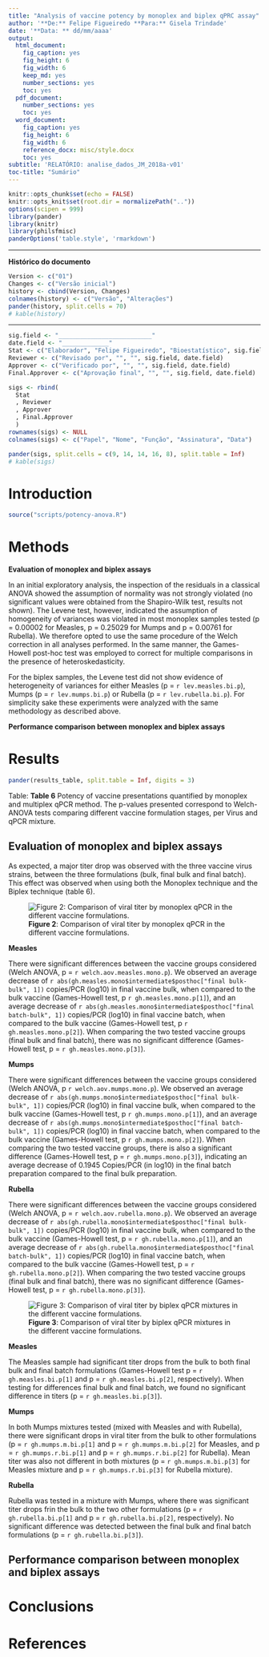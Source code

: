```yaml
---
title: "Analysis of vaccine potency by monoplex and biplex qPRC assay"
author: '**De:** Felipe Figueiredo **Para:** Gisela Trindade'
date: '**Data: ** dd/mm/aaaa'
output:
  html_document:
    fig_caption: yes
    fig_height: 6
    fig_width: 6
    keep_md: yes
    number_sections: yes
    toc: yes
  pdf_document:
    number_sections: yes
    toc: yes
  word_document:
    fig_caption: yes
    fig_height: 6
    fig_width: 6
    reference_docx: misc/style.docx
    toc: yes
subtitle: 'RELATÓRIO: analise_dados_JM_2018a-v01'
toc-title: "Sumário"
---
```


```r
knitr::opts_chunk$set(echo = FALSE)
knitr::opts_knit$set(root.dir = normalizePath(".."))
options(scipen = 999)
library(pander)
library(knitr)
library(philsfmisc)
panderOptions('table.style', 'rmarkdown')
```

---

**Histórico do documento**

```r
Version <- c("01")
Changes <- c("Versão inicial")
history <- cbind(Version, Changes)
colnames(history) <- c("Versão", "Alterações")
pander(history, split.cells = 70)
# kable(history)
```

---

<!-- # Assinaturas -->

```r
sig.field <- "__________________________"
date.field <- "_____________"
Stat <- c("Elaborador", "Felipe Figueiredo", "Bioestatístico", sig.field, date.field)
Reviewer <- c("Revisado por", "", "", sig.field, date.field)
Approver <- c("Verificado por", "", "", sig.field, date.field)
Final.Approver <- c("Aprovação final", "", "", sig.field, date.field)

sigs <- rbind(
  Stat
  , Reviewer
  , Approver
  , Final.Approver
  )
rownames(sigs) <- NULL
colnames(sigs) <- c("Papel", "Nome", "Função", "Assinatura", "Data")

pander(sigs, split.cells = c(9, 14, 14, 16, 8), split.table = Inf)
# kable(sigs)
```

<!-- # Lista de abreviaturas -->

# Introduction

<!-- ## Objetivos -->

<!-- ## Recepção e tratamento dos dados -->

```r
source("scripts/potency-anova.R")
```

# Methods

**Evaluation of monoplex and biplex assays**

In an initial exploratory analysis, the inspection of the residuals in a classical ANOVA showed the assumption of normality was not strongly violated (no significant values were obtained from the Shapiro-Wilk test, results not shown).
The Levene test, however, indicated the assumption of homogeneity of variances was violated in most monoplex samples tested (p = 0.00002 for Measles, p = 0.25029 for Mumps and p = 0.00761 for Rubella).
We therefore opted to use the same procedure of the Welch correction in all analyses performed.
In the same manner, the Games-Howell post-hoc test was employed to correct for multiple comparisons in the presence of heteroskedasticity.

For the biplex samples, the Levene test did not show evidence of heterogeneity of variances for either Measles (p = `r lev.measles.bi.p`), Mumps (p = `r lev.mumps.bi.p`) or Rubella (p = `r lev.rubella.bi.p`).
For simplicity sake these experiments were analyzed with the same methodology as described above.

**Performance comparison between monoplex and biplex assays**

# Results

```r
pander(results_table, split.table = Inf, digits = 3)
```

Table: **Table 6** Potency of vaccine presentations quantified by monoplex and multiplex qPCR
method.
The p-values presented correspond to Welch-ANOVA tests comparing different vaccine formulation stages, per Virus and qPCR mixture.

## Evaluation of monoplex and biplex assays

As expected, a major titer drop was observed with the three vaccine virus strains, between the three formulations (bulk, final bulk and final batch).
This effect was observed when using both the Monoplex technique
<!-- (p = `r welch.aov.measles.mono.p`, p = `r welch.aov.mumps.mono.p` and p = `r welch.aov.rubella.mono.p` for Measles, Mumps and Rubella, respectively), -->
and the Biplex technique
<!-- (p = `r welch.aov.measles.bi.p`, p = `r welch.aov.mumps.m.bi.p`, p = `r welch.aov.mumps.r.bi.p`,  and p = `r welch.aov.rubella.bi.p` for Measles, Mumps coupled with Measles, Mumps coupled with Rubella and Rubella, respectively). -->
(table 6).

![**Figure 2**: Comparison of viral titer by monoplex qPCR in the different vaccine formulations.](../figures/monoplex.png)

**Measles**

There were significant differences between the vaccine groups considered
(Welch ANOVA, p = `r welch.aov.measles.mono.p`).
We observed an average decrease of
`r abs(gh.measles.mono$intermediate$posthoc["final bulk-bulk", 1])`
copies/PCR (log10) in final vaccine bulk, when compared to the bulk vaccine
(Games-Howell test, p `r gh.measles.mono.p[1]`),
and an average decrease of
`r abs(gh.measles.mono$intermediate$posthoc["final batch-bulk", 1])`
copies/PCR (log10) in final vaccine batch, when compared to the bulk vaccine
(Games-Howell test, p `r gh.measles.mono.p[2]`).
When comparing the two tested vaccine groups (final bulk and final batch), there was no significant difference
(Games-Howell test, p = `r gh.measles.mono.p[3]`).

**Mumps**

There were significant differences between the vaccine groups considered
(Welch ANOVA, p `r welch.aov.mumps.mono.p`).
We observed an average decrease of
`r abs(gh.mumps.mono$intermediate$posthoc["final bulk-bulk", 1])`
copies/PCR (log10) in final vaccine bulk, when compared to the bulk vaccine
(Games-Howell test, p `r gh.mumps.mono.p[1]`),
and an average decrease of
`r abs(gh.mumps.mono$intermediate$posthoc["final batch-bulk", 1])`
copies/PCR (log10) in final vaccine batch, when compared to the bulk vaccine
(Games-Howell test, p `r gh.mumps.mono.p[2]`).
When comparing the two tested vaccine groups, there is also a significant difference
(Games-Howell test, p = `r gh.mumps.mono.p[3]`),
indicating an average decrease of
0.1945
Copies/PCR (in log10) in the final batch preparation compared to the final bulk preparation.

**Rubella**

There were significant differences between the vaccine groups considered
(Welch ANOVA, p = `r welch.aov.rubella.mono.p`).
We observed an average decrease of
`r abs(gh.rubella.mono$intermediate$posthoc["final bulk-bulk", 1])`
copies/PCR (log10) in final vaccine bulk, when compared to the bulk vaccine
(Games-Howell test, p = `r gh.rubella.mono.p[1]`),
and an average decrease of
`r abs(gh.rubella.mono$intermediate$posthoc["final batch-bulk", 1])`
copies/PCR (log10) in final vaccine batch, when compared to the bulk vaccine
(Games-Howell test, p = `r gh.rubella.mono.p[2]`).
When comparing the two tested vaccine groups (final bulk and final batch), there was no significant difference
(Games-Howell test, p = `r gh.rubella.mono.p[3]`).

![**Figure 3**: Comparison of viral titer by biplex qPCR mixtures in the different vaccine formulations.](../figures/biplex.png)

**Measles**

The Measles sample had significant titer drops from the bulk to both final bulk and final batch formulations (Games-Howell test p = `r gh.measles.bi.p[1]` and p = `r gh.measles.bi.p[2]`, respectively).
When testing for differences final bulk and final batch, we found no significant difference in titers (p = `r gh.measles.bi.p[3]`).

**Mumps**

In both Mumps mixtures tested (mixed with Measles and with Rubella), there were significant drops in viral titer from the bulk to other formulations (p = `r gh.mumps.m.bi.p[1]` and p = `r gh.mumps.m.bi.p[2]` for Measles, and p = `r gh.mumps.r.bi.p[1]` and p = `r gh.mumps.r.bi.p[2]` for Rubella).
Mean titer was also not different in both mixtures (p = `r gh.mumps.m.bi.p[3]` for Measles mixture and p = `r gh.mumps.r.bi.p[3]` for Rubella mixture).

**Rubella**

Rubella was tested in a mixture with Mumps, where there was significant titer drops frin the bulk to the two other formulations (p = `r gh.rubella.bi.p[1]` and p = `r gh.rubella.bi.p[2]`, respectively).
No significant difference was detected between the final bulk and final batch formulations (p = `r gh.rubella.bi.p[3]`).

## Performance comparison between monoplex and biplex assays

<!-- # Exceções e Desvios do teste -->

# Conclusions

# References

<!-- # Apêndice -->

